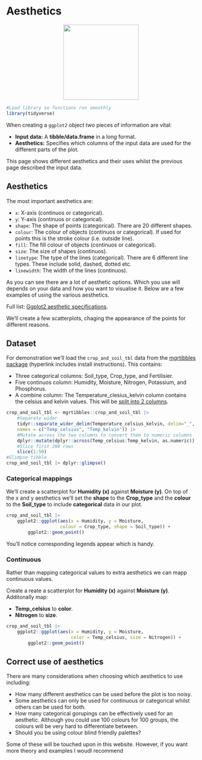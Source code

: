 # Aesthetics
<center>
![](images/ggplot2_aesthetics.png){style="width:200px"}
</center>

```r
#Load library so functions run smoothly
library(tidyverse)
```

When creating a `ggplot2` object two pieces of information are vital:

- __Input data:__ A __tibble/data.frame__ in a long format.
- __Aesthetics:__ Specifies which columns of the input data are used for the different parts of the plot.

This page shows different aesthetics and their uses whilst the previous page described the input data.

## Aesthetics

The most important aesthetics are:

- `x`: X-axis (continuos or categorical).
- `y`: Y-axis (continuos or categorical).
- `shape`: The shape of points (categorical). There are 20 different shapes.
- `colour`: The colour of objects (continuos or categorical). If used for points this is the stroke colour (i.e. outside line).
- `fill`: The fill colour of objects (continuos or categorical).
- `size`: The size of shapes (continuos).
- `linetype`: The type of the lines (categorical). There are 6 different line types. These include solid, dashed, dotted etc.
- `linewidth`: The width of the lines (continuos).

As you can see there are a lot of aesthetic options.
Which you use will depends on your data and how you want to visualise it.
Below are a few examples of using the various aesthetics.

Full list: [Ggplot2 aesthetic specifications](https://ggplot2.tidyverse.org/articles/ggplot2-specs.html).

We'll create a few scatterplots, chaging the appearance of the points for different reasons.

## Dataset

For demonstration we'll load the `crop_and_soil_tbl` data from the [mgrtibbles package](/datasets/mgrtibbles.qmd) (hyperlink includes install instructions).
This contains:

- Three categorical columns: Soil_type, Crop_type, and Fertilisier.
- Five continuos column: Humidity, Moisture, Nitrogen, Potassium, and Phosphorus.
- A combine column: The Temperature_clesius_kelvin column contains the celsius and kelvin values. This will be [split into 2 columns](/tidyr/separate_wider.html#separate-a-column).

```r
crop_and_soil_tbl <- mgrtibbles::crop_and_soil_tbl |> 
    #Separate wider
    tidyr::separate_wider_delim(Temperature_celsius_kelvin, delim="_",
    names = c("Temp_celsius", "Temp_kelvin")) |>
    #Mutate across the two columns to convert them to numeric columns
    dplyr::mutate(dplyr::across(Temp_celsius:Temp_kelvin, as.numeric)) |>
    #Slice first 200 rows
    slice(1:50)
#Glimpse tibble
crop_and_soil_tbl |> dplyr::glimpse()
```

### Categorical mappings

We'll create a scatterplot for __Humidity (x)__ against __Moisture (y)__.
On top of the x and y aesthetics we'll set the __shape__ to the __Crop_type__ and the __colour__ to the __Soil_type__ to include __categorical__ data in our plot.

```r
crop_and_soil_tbl |>
    ggplot2::ggplot(aes(x = Humidity, y = Moisture, 
                    colour = Crop_type, shape = Soil_type)) +
        ggplot2::geom_point()
```

You'll notice corresponding legends appear which is handy.

### Continuous

Rather than mapping categorical values to extra aesthetics we can mapp continuous values.

Create a reate a scatterplot for __Humidity (x)__ against __Moisture (y)__.
Additonally map:

- __Temp_celsius__ to __color__.
- __Nitrogen__ to __size__.

```r
crop_and_soil_tbl |>
    ggplot2::ggplot(aes(x = Humidity, y = Moisture, 
                        color = Temp_celsius, size = Nitrogen)) +
        ggplot2::geom_point()
```

## Correct use of aesthetics

There are many considerations when choosing which aesthetics to use including:

- How many different aesthetics can be used before the plot is too noisy.
- Some aesthetics can only be used for continuous or categorical whilst others can be used for both.
- How many categorical gorupings can be effectively used for an aesthetic. Although you could use 100 colours for 100 groups, the colours will be very hard to differentiate between.
- Should you be using colour blind friendly palettes?

Some of these will be touched upon in this website.
However, if you want more theory and examples I woudl recommend